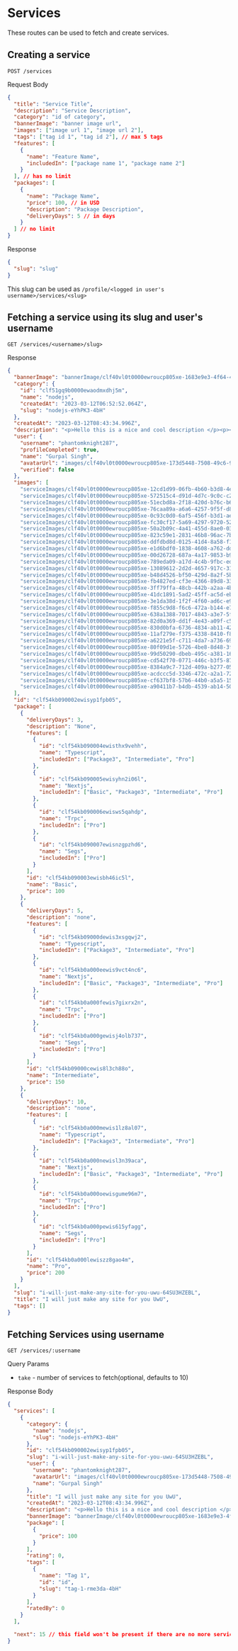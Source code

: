 # Services

These routes can be used to fetch and create services.

## Creating a service

`POST /services`

Request Body

```json
{
  "title": "Service Title",
  "description": "Service Description",
  "category": "id of category",
  "bannerImage": "banner image url",
  "images": ["image url 1", "image url 2"],
  "tags": ["tag id 1", "tag id 2"], // max 5 tags
  "features": [
    {
      "name": "Feature Name",
      "includedIn": ["package name 1", "package name 2"]
    }
  ], // has no limit
  "packages": [
    {
      "name": "Package Name",
      "price": 100, // in USD
      "description": "Package Description",
      "deliveryDays": 5 // in days
    }
  ] // no limit
}
```

Response

```json
{
  "slug": "slug"
}
```

This slug can be used as `/profile/<logged in user's username>/services/<slug>`

## Fetching a service using its slug and user's username

`GET /services/<username>/slug>`

Response

```json
{
  "bannerImage": "bannerImage/clf40vl0t0000ewroucp805xe-1683e9e3-4f64-4ef8-9544-c30c46a17942-1678609171952-e81a6aa4-233f-49f6-8c16-ea2e19547e26-1662617834869-.png",
  "category": {
    "id": "clf51gq9b0000ewaodmxdhj5m",
    "name": "nodejs",
    "createdAt": "2023-03-12T06:52:52.064Z",
    "slug": "nodejs-eYhPK3-4bH"
  },
  "createdAt": "2023-03-12T08:43:34.996Z",
  "description": "<p>Hello this is a nice and cool description </p><p><strong>Hey</strong></p><p>asdasdadsdasdasdasdasdasdasdasdasdasdas</p>",
  "user": {
    "username": "phantomknight287",
    "profileCompleted": true,
    "name": "Gurpal Singh",
    "avatarUrl": "images/clf40vl0t0000ewroucp805xe-173d5448-7508-49c6-9131-d74ea8f9b7d7-1678544261104-30fa3134-c144-40a0-a9a5-4238adf8fdc0-74ypssi41rma1.jpg",
    "verified": false
  },
  "images": [
    "serviceImages/clf40vl0t0000ewroucp805xe-12cd1d99-06fb-4b60-b3d8-4edfb1846af0-1678609172624-cf6af576-fcd2-476c-9d3a-3a8e06246c1e-received_585478196808985.jpg",
    "serviceImages/clf40vl0t0000ewroucp805xe-572515c4-d91d-4d7c-9c0c-c24b5fb4858f-1678609172626-7386d465-8e25-4d67-8fe8-53d1259c1aac-Tumblr_l_95355635828154.jpg",
    "serviceImages/clf40vl0t0000ewroucp805xe-51ecbd8a-2f18-420d-b76c-b6a5025a2b07-1678609172632-55b0b03c-d245-4d00-be5b-e593cdcff784-VID_20220412_005634_324-1.mp4",
    "serviceImages/clf40vl0t0000ewroucp805xe-76caa89a-a6a6-4257-9f5f-d8af8621ed56-1678609172689-490fde1a-51cc-4012-af3a-1d8ea1f1e8be-kzab7k3q6uma1.gif",
    "serviceImages/clf40vl0t0000ewroucp805xe-0c93c0d0-6af5-456f-b3d1-ae0d907efe38-1678609172732-a9e46371-ce53-43f8-a264-6d2d629b54da-9xsqx3xh6yma1.gif",
    "serviceImages/clf40vl0t0000ewroucp805xe-fc30cf17-5a69-4297-9720-52f204d80229-1678609172765-9c035f03-fbce-435f-81ee-001af1b9204e-SxA3Awf.jpg",
    "serviceImages/clf40vl0t0000ewroucp805xe-50a2b09c-4a41-455d-8ae0-03a7ff6aebff-1678609172773-e73ff13b-bb45-459b-bb6e-29ca4100e0be-lf2dHBt.jpg",
    "serviceImages/clf40vl0t0000ewroucp805xe-823c59e1-2831-46b8-96ac-7b87b2251348-1678609172786-f7db5ad6-0214-42da-abc7-b5a7643347c0-46gyIxI.jpg",
    "serviceImages/clf40vl0t0000ewroucp805xe-ddfdbd8d-0125-41d4-8a58-f1bf941276bb-1678609172790-0aa96654-ad83-46dc-b231-3c348dd838fc-dgjl09ah7yma1.jpg",
    "serviceImages/clf40vl0t0000ewroucp805xe-e1d6bdf0-1838-4608-a762-dd4cb4d3b4de-1678609172795-5a5e3133-38a4-459f-83b4-5b6d3d9652a5-vqdmhuzrhyma1.jpg",
    "serviceImages/clf40vl0t0000ewroucp805xe-00d26728-687a-4a17-9853-b9c0382656e7-1678609172801-23609b79-17db-4d99-a3ab-4dd77670a388-tndxof2d1yma1.jpg",
    "serviceImages/clf40vl0t0000ewroucp805xe-789eda09-a17d-4c4b-9fbc-edf52fba3b02-1678609172806-4f07d56d-7069-4a8e-a296-88751ca78f86-4id8r9dogyma1.jpg",
    "serviceImages/clf40vl0t0000ewroucp805xe-13089612-2d2d-4657-917c-31d944851530-1678609172809-ef4c54b1-b55b-4554-bdaa-671e6e873e9a-mg8rc1vzgyma1.jpg",
    "serviceImages/clf40vl0t0000ewroucp805xe-b48d4526-bf50-429d-8a2f-5bdc7840f80e-1678609172811-5f93e351-45ba-4c59-ab0e-f5c5af172fae-rb47wew7eyma1.jpg",
    "serviceImages/clf40vl0t0000ewroucp805xe-fb4827ed-cf3e-4366-89d8-33f72ec05485-1678609172816-80d08b07-1e66-4751-9225-cbf8db644798-grrs6n7gpqma1.jpg",
    "serviceImages/clf40vl0t0000ewroucp805xe-3ff79ffa-48cb-442b-a2aa-4b770ca3b531-1678609172820-81a01ed4-402f-4a24-a2c8-1d20a26fbcb3-kk1rqon7auma1.jpg",
    "serviceImages/clf40vl0t0000ewroucp805xe-41dc1891-5ad2-45ff-ac5d-ebd6d3ada3b8-1678609172825-7cbd4e0d-b0e9-482a-ae87-cf92b5493662-1z4l7m29qqma1.jpg",
    "serviceImages/clf40vl0t0000ewroucp805xe-3e1da38d-1f2f-4f60-ad6c-e993a0b9107a-1678609172830-1a5ecc83-e528-4a27-a8ef-fbafb3e9305a-j01XZyQ.jpg",
    "serviceImages/clf40vl0t0000ewroucp805xe-f855c9d8-f6c6-472a-b144-e706012613d9-1678609172856-646f99e4-24ef-40d2-a1fa-45e95c389996-Fi1JITD.jpg",
    "serviceImages/clf40vl0t0000ewroucp805xe-638a1388-7017-4843-a3e7-5f18f2c6b108-1678609172858-0503f309-91f7-4661-8d3e-aa1218fc0a39-jn8nc9e1kyma1.png",
    "serviceImages/clf40vl0t0000ewroucp805xe-82d0a369-dd1f-4e43-a09f-c5879200422a-1678609172862-995daf0b-2dca-462f-b11f-57b3d951645f-uercol9pnqma1.jpg",
    "serviceImages/clf40vl0t0000ewroucp805xe-830d0bfa-6736-4834-ab11-42772ad1af54-1678609172863-73589675-6ef6-427a-9cd1-94be629c7fda-4pykkq1muxma1.jpg",
    "serviceImages/clf40vl0t0000ewroucp805xe-11af279e-f375-4338-8410-f8287c91c4d4-1678609172863-b6f01c68-f395-4bc8-be24-295538c7a53a-IG2dRtu.jpg",
    "serviceImages/clf40vl0t0000ewroucp805xe-a6221e5f-c711-4da7-a736-692dd0abdce7-1678609172873-33857037-c4a3-453f-a0df-ca4d993e348a-CodgeMb.jpg",
    "serviceImages/clf40vl0t0000ewroucp805xe-80f09d1e-5726-4be8-8d48-3f40fe4b1bdb-1678609172881-2469d1de-b932-4cd4-b01f-c5fdec203803-mVUD27F.jpg",
    "serviceImages/clf40vl0t0000ewroucp805xe-99d50290-dbeb-495c-a381-16874e5aadd0-1678609172888-b4ca865b-89f0-4086-a6e1-750be8357be2-GITMBQm.jpg",
    "serviceImages/clf40vl0t0000ewroucp805xe-cd542f70-0771-446c-b3f5-873c397f590b-1678609172896-1b574e32-ee91-4ab5-b40a-056a5f87cd28-jRwqnUF.jpg",
    "serviceImages/clf40vl0t0000ewroucp805xe-8384a9c7-712d-409a-b277-05e5926a1680-1678609172902-67e393c8-e2e7-4bc1-85d9-06728e1656da-az24O8R.jpg",
    "serviceImages/clf40vl0t0000ewroucp805xe-acdccc5d-3346-472c-a2a1-72c82b947b05-1678609172908-9d04099f-4b93-4eca-bf07-1471565d6784-Zr92F7I.jpg",
    "serviceImages/clf40vl0t0000ewroucp805xe-cf637bf8-57b6-44b0-a5a5-15d7c808b850-1678609172914-5a7f6261-93f2-450c-b2a1-80afe87d086e-MYMGKhp.jpg",
    "serviceImages/clf40vl0t0000ewroucp805xe-a90411b7-b4db-4539-ab14-50caa7c7b939-1678609172918-d730a884-99ff-4daa-8202-0a0e9eb15119-RYE9XsC.jpg"
  ],
  "id": "clf54kb090002ewisyp1fpb05",
  "package": [
    {
      "deliveryDays": 3,
      "description": "None",
      "features": [
        {
          "id": "clf54kb090004ewisthx9vehh",
          "name": "Typescript",
          "includedIn": ["Package3", "Intermediate", "Pro"]
        },
        {
          "id": "clf54kb090005ewisyhn2i06l",
          "name": "Nextjs",
          "includedIn": ["Basic", "Package3", "Intermediate", "Pro"]
        },
        {
          "id": "clf54kb090006ewisws5qahdp",
          "name": "Trpc",
          "includedIn": ["Pro"]
        },
        {
          "id": "clf54kb090007ewisnzgpzhd6",
          "name": "Segs",
          "includedIn": ["Pro"]
        }
      ],
      "id": "clf54kb090003ewisbh46ic5l",
      "name": "Basic",
      "price": 100
    },
    {
      "deliveryDays": 5,
      "description": "none",
      "features": [
        {
          "id": "clf54kb09000dewis3xsgqwj2",
          "name": "Typescript",
          "includedIn": ["Package3", "Intermediate", "Pro"]
        },
        {
          "id": "clf54kb0a000eewis9vct4nc6",
          "name": "Nextjs",
          "includedIn": ["Basic", "Package3", "Intermediate", "Pro"]
        },
        {
          "id": "clf54kb0a000fewis7gixrx2n",
          "name": "Trpc",
          "includedIn": ["Pro"]
        },
        {
          "id": "clf54kb0a000gewisj4olb737",
          "name": "Segs",
          "includedIn": ["Pro"]
        }
      ],
      "id": "clf54kb09000cewis8l3ch88o",
      "name": "Intermediate",
      "price": 150
    },
    {
      "deliveryDays": 10,
      "description": "none",
      "features": [
        {
          "id": "clf54kb0a000mewis1lz8al07",
          "name": "Typescript",
          "includedIn": ["Package3", "Intermediate", "Pro"]
        },
        {
          "id": "clf54kb0a000newisl3n39aca",
          "name": "Nextjs",
          "includedIn": ["Basic", "Package3", "Intermediate", "Pro"]
        },
        {
          "id": "clf54kb0a000oewisgume96m7",
          "name": "Trpc",
          "includedIn": ["Pro"]
        },
        {
          "id": "clf54kb0a000pewis615yfagg",
          "name": "Segs",
          "includedIn": ["Pro"]
        }
      ],
      "id": "clf54kb0a000lewiszz8gao4m",
      "name": "Pro",
      "price": 200
    }
  ],
  "slug": "i-will-just-make-any-site-for-you-uwu-64SU3HZEBL",
  "title": "I will just make any site for you UwU",
  "tags": []
}
```

## Fetching Services using username

`GET /services/:username`

Query Params

- `take` - number of services to fetch(optional, defaults to 10)

Response Body

```json
{
  "services": [
    {
      "category": {
        "name": "nodejs",
        "slug": "nodejs-eYhPK3-4bH"
      },
      "id": "clf54kb090002ewisyp1fpb05",
      "slug": "i-will-just-make-any-site-for-you-uwu-64SU3HZEBL",
      "user": {
        "username": "phantomknight287",
        "avatarUrl": "images/clf40vl0t0000ewroucp805xe-173d5448-7508-49c6-9131-d74ea8f9b7d7-1678544261104-30fa3134-c144-40a0-a9a5-4238adf8fdc0-74ypssi41rma1.jpg",
        "name": "Gurpal Singh"
      },
      "title": "I will just make any site for you UwU",
      "createdAt": "2023-03-12T08:43:34.996Z",
      "description": "<p>Hello this is a nice and cool description </p><p><strong>Hey</strong></p><p>asdasdadsdasdasdasdasdasdasdasdasdasdas</p>",
      "bannerImage": "bannerImage/clf40vl0t0000ewroucp805xe-1683e9e3-4f64-4ef8-9544-c30c46a17942-1678609171952-e81a6aa4-233f-49f6-8c16-ea2e19547e26-1662617834869-.png",
      "package": [
        {
          "price": 100
        }
      ],
      "rating": 0,
      "tags": [
        {
          "name": "Tag 1",
          "id": "id",
          "slug": "tag-1-rme3da-4bH"
        }
      ],
      "ratedBy": 0
    }
  ],

  "next": 15 // this field won't be present if there are no more services to fetch
}
```
